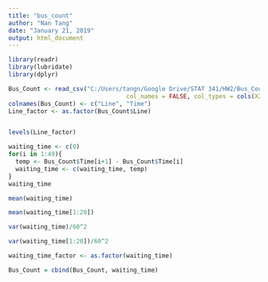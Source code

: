 ---
title: "bus_count"
author: "Nan Tang"
date: "January 21, 2019"
output: html_document
---

```{r}
library(readr)
library(lubridate)
library(dplyr)

Bus_Count <- read_csv("C:/Users/tangn/Google Drive/STAT 341/HW2/Bus_Count_StevensWay.csv", 
                                 col_names = FALSE, col_types = cols(X2 = col_time(format = "%H:%M")))
colnames(Bus_Count) <- c("Line", "Time")
Line_factor <- as.factor(Bus_Count$Line)


levels(Line_factor)

waiting_time <- c(0)
for(i in 1:49){
  temp <- Bus_Count$Time[i+1] - Bus_Count$Time[i]
  waiting_time <- c(waiting_time, temp)
}
waiting_time

mean(waiting_time)

mean(waiting_time[1:20])

var(waiting_time)/60^2

var(waiting_time[1:20])/60^2

waiting_time_factor <- as.factor(waiting_time)

Bus_Count = cbind(Bus_Count, waiting_time)

```
